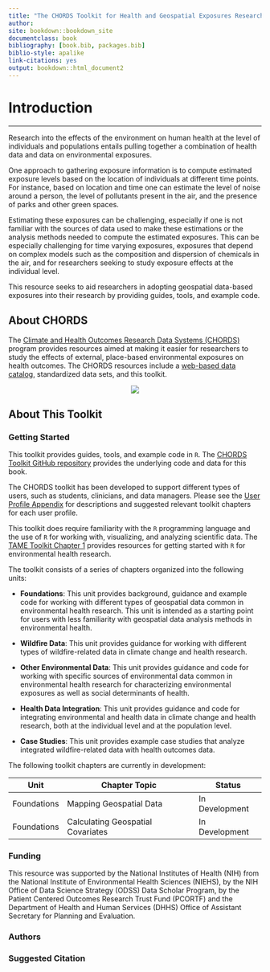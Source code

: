 ```yaml
---
title: "The CHORDS Toolkit for Health and Geospatial Exposures Research"
author: 
site: bookdown::bookdown_site
documentclass: book
bibliography: [book.bib, packages.bib]
biblio-style: apalike
link-citations: yes    
output: bookdown::html_document2
---
```


# **Introduction** {-}

---

Research into the effects of the environment on human health at the level of individuals and populations entails pulling together a combination of health data and data on environmental exposures. 

One approach to gathering exposure information is to compute estimated exposure levels based on the location of individuals at different time points. For instance, based on location and time one can estimate the level of noise around a person, the level of pollutants present in the air, and the presence of parks and other green spaces.

Estimating these exposures can be challenging, especially if one is not familiar with the sources of data used to make these estimations or the analysis methods needed to compute the estimated exposures. This can be especially challenging for time varying exposures, exposures that depend on complex models such as the composition and dispersion of chemicals in the air, and for researchers seeking to study exposure effects at the individual level.

This resource seeks to aid researchers in adopting geospatial data-based exposures into their research by providing guides, tools, and example code.

## About CHORDS {-}

The [Climate and Health Outcomes Research Data Systems (CHORDS)](https://www.niehs.nih.gov/research/programs/chords) program provides resources aimed at making it easier for researchers to study the effects of external, place-based environmental exposures on health outcomes. The CHORDS resources include a [web-based data catalog](https://chords.niehs.nih.gov), standardized data sets, and this toolkit.

<center>

![](images/chords-art-logo.png)

</center>

## About This Toolkit {-}

### Getting Started {-}

This toolkit provides guides, tools, and example code in `R`. The [CHORDS Toolkit GitHub repository](https://github.com/NIEHS/PCOR_bookdown_tools) provides the underlying code and data for this book. 

The CHORDS toolkit has been developed to support different types of users, such as students, clinicians, and data managers. Please see the [User Profile Appendix](#chapter-user-profiles) for descriptions and suggested relevant toolkit chapters for each user profile. 

This toolkit does require familiarity with the `R` programming language and the use of `R` for working with, visualizing, and analyzing scientific data. The [TAME Toolkit Chapter 1](https://uncsrp.github.io/Data-Analysis-Training-Modules/) provides resources for getting started with `R` for environmental health research.

The toolkit consists of a series of chapters organized into the following units:

- **Foundations**: This unit provides background, guidance and example code for working with different types of geospatial data common in environmental health research. This unit is intended as a starting point for users with less familiarity with geospatial data analysis methods in environmental health.

- **Wildfire Data**: This unit provides guidance for working with different types of wildfire-related data in climate change and health research.

- **Other Environmental Data**: This unit provides guidance and code for working with specific sources of environmental data common in environmental health research for characterizing environmental exposures as well as social determinants of health.

- **Health Data Integration**: This unit provides guidance and code for integrating environmental and health data in climate change and health research, both at the individual level and at the population level. 

- **Case Studies**: This unit provides example case studies that analyze integrated wildfire-related data with health outcomes data.

The following toolkit chapters are currently in development:

|Unit              |Chapter Topic                     |Status          |
|------------------|----------------------------------|----------------|  
|Foundations       |Mapping Geospatial Data           |In Development  | 
|Foundations       |Calculating Geospatial Covariates |In Development  |


### Funding {-}

This resource was supported by the National Institutes of Health (NIH) from the National Institute of Environmental Health Sciences (NIEHS), by the NIH Office of Data Science Strategy (ODSS) Data Scholar Program, by the Patient Centered Outcomes Research Trust Fund (PCORTF) and the Department of Health and Human Services (DHHS) Office of Assistant Secretary for Planning and Evaluation.

### Authors {-}

### Suggested Citation {-}





